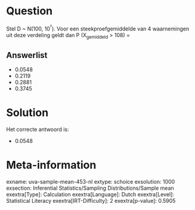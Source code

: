 Question
========

Stel D \~ N(100, 10^²^). Voor een steekproefgemiddelde van 4
waarnemingen uit deze verdeling geldt dan P (X~gemiddeld~ \> 108) =


Answerlist
----------

* 0.0548
* 0.2119
* 0.2881
* 0.3745

Solution
========

Het correcte antwoord is: 

* 0.0548

Meta-information
================
exname: uva-sample-mean-453-nl
extype: schoice
exsolution: 1000
exsection: Inferential Statistics/Sampling Distributions/Sample mean
exextra[Type]: Calculation
exextra[Language]: Dutch
exextra[Level]: Statistical Literacy
exextra[IRT-Difficulty]: 2
exextra[p-value]: 0.5905
